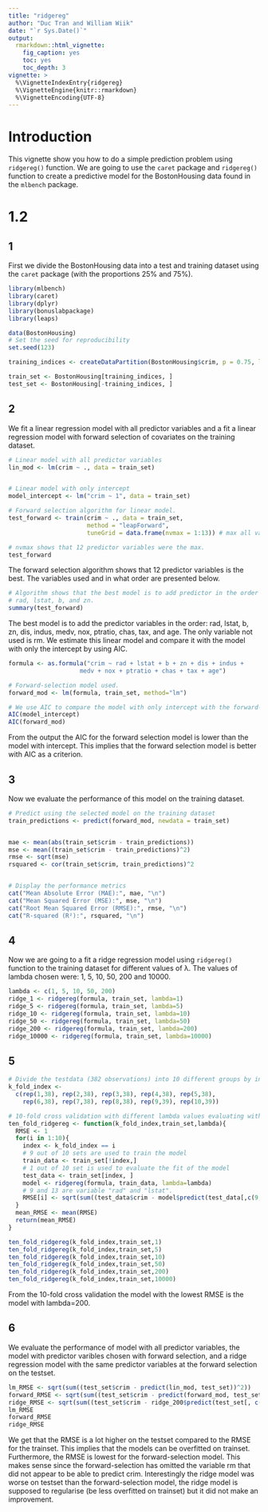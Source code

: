 ```yaml
---
title: "ridgereg"
author: "Duc Tran and William Wiik"
date: "`r Sys.Date()`"
output:
  rmarkdown::html_vignette:
    fig_caption: yes
    toc: yes
    toc_depth: 3
vignette: >
  %\VignetteIndexEntry{ridgereg}
  %\VignetteEngine{knitr::rmarkdown}
  %\VignetteEncoding{UTF-8}
---
```



# Introduction

This vignette show you how to do a simple prediction problem using 
`ridgereg()` function.
We are going to use the `caret` package and `ridgereg()` function to create a predictive model for the BostonHousing data found in the `mlbench` package.

# 1.2

## 1

First we divide the BostonHousing data into a test and training dataset using the
`caret` package (with the proportions 25% and 75%).


```r
library(mlbench)
library(caret)
library(dplyr)
library(bonuslabpackage)
library(leaps)

data(BostonHousing)
# Set the seed for reproducibility
set.seed(123)

training_indices <- createDataPartition(BostonHousing$crim, p = 0.75, list = FALSE)

train_set <- BostonHousing[training_indices, ]
test_set <- BostonHousing[-training_indices, ]


```


## 2

We fit a linear regression model with all predictor variables and a fit a linear regression model with forward selection of covariates on the training dataset.


```r
# Linear model with all predictor variables
lin_mod <- lm(crim ~ ., data = train_set)


# Linear model with only intercept
model_intercept <- lm("crim ~ 1", data = train_set) 

# Forward selection algorithm for linear model.
test_forward <- train(crim ~ ., data = train_set, 
                      method = "leapForward",
                      tuneGrid = data.frame(nvmax = 1:13)) # max all variables

# nvmax shows that 12 predictor variables were the max.
test_forward
```


The forward selection algorithm shows that 12 predictor variables is the best.
The variables used and in what order are presented below.

```r
# Algorithm shows that the best model is to add predictor in the order as follows:
# rad, lstat, b, and zn.
summary(test_forward)
```


The best model is to add the predictor variables in the order: rad, lstat, b, zn, dis, indus, medv, nox, ptratio, chas, tax, and age. The only variable not used is rm.
We estimate this linear model and compare it with the model with only the intercept by using AIC.

```r
formula <- as.formula("crim ~ rad + lstat + b + zn + dis + indus + 
                    medv + nox + ptratio + chas + tax + age")

# Forward-selection model used.
forward_mod <- lm(formula, train_set, method="lm")

# We use AIC to compare the model with only intercept with the forward-selection model.
AIC(model_intercept)
AIC(forward_mod)

```

From the output the AIC for the forward selection model is lower than the model with intercept.
This implies that the forward selection model is better with AIC as a criterion.


## 3

Now we evaluate the performance of this model on the training dataset.

```r


# Predict using the selected model on the training dataset
train_predictions <- predict(forward_mod, newdata = train_set)


mae <- mean(abs(train_set$crim - train_predictions))
mse <- mean((train_set$crim - train_predictions)^2)
rmse <- sqrt(mse)
rsquared <- cor(train_set$crim, train_predictions)^2


# Display the performance metrics
cat("Mean Absolute Error (MAE):", mae, "\n")
cat("Mean Squared Error (MSE):", mse, "\n")
cat("Root Mean Squared Error (RMSE):", rmse, "\n")
cat("R-squared (R²):", rsquared, "\n")

```

## 4

Now we are going to a fit a ridge regression model using `ridgereg()` function to the training dataset for different values of λ. The values of lambda chosen were: 1, 5, 10, 50, 200 and 10000.

```r
lambda <- c(1, 5, 10, 50, 200)
ridge_1 <- ridgereg(formula, train_set, lambda=1)
ridge_5 <- ridgereg(formula, train_set, lambda=5)
ridge_10 <- ridgereg(formula, train_set, lambda=10)
ridge_50 <- ridgereg(formula, train_set, lambda=50)
ridge_200 <- ridgereg(formula, train_set, lambda=200)
ridge_10000 <- ridgereg(formula, train_set, lambda=10000)
```

## 5

```r
# Divide the testdata (382 observations) into 10 different groups by indices.
k_fold_index <- 
  c(rep(1,38), rep(2,38), rep(3,38), rep(4,38), rep(5,38),
    rep(6,38), rep(7,38), rep(8,38), rep(9,39), rep(10,39))

# 10-fold cross validation with different lambda values evaluating with RMSE.
ten_fold_ridgereg <- function(k_fold_index,train_set,lambda){
  RMSE <- 1
  for(i in 1:10){
    index <- k_fold_index == i
    # 9 out of 10 sets are used to train the model
    train_data <- train_set[!index,]
    # 1 out of 10 set is used to evaluate the fit of the model
    test_data <- train_set[index, ]
    model <- ridgereg(formula, train_data, lambda=lambda)
    # 9 and 13 are variable "rad" and "lstat".
    RMSE[i] <- sqrt(sum((test_data$crim - model$predict(test_data[,c(9,13,12,2,8,3,14,5,11,4,10,7)]))^2))
  }
  mean_RMSE <- mean(RMSE)
  return(mean_RMSE)
}

ten_fold_ridgereg(k_fold_index,train_set,1)
ten_fold_ridgereg(k_fold_index,train_set,5)
ten_fold_ridgereg(k_fold_index,train_set,10)
ten_fold_ridgereg(k_fold_index,train_set,50)
ten_fold_ridgereg(k_fold_index,train_set,200)
ten_fold_ridgereg(k_fold_index,train_set,10000)
```

From the 10-fold cross validation the model with the lowest RMSE is the model with lambda=200.

## 6

We evaluate the performance of model with all predictor variables, the model with predictor varibles
chosen with forward selection, and a ridge regression model with the same predictor variables at the forward selection on the testset.

```r
lm_RMSE <- sqrt(sum((test_set$crim - predict(lin_mod, test_set))^2))
forward_RMSE <- sqrt(sum((test_set$crim - predict(forward_mod, test_set))^2))
ridge_RMSE <- sqrt(sum((test_set$crim - ridge_200$predict(test_set[, c(9,13,12,2,8,3,14,5,11,4,10,7)]) )^2))
lm_RMSE
forward_RMSE
ridge_RMSE

```

We get that the RMSE is a lot higher on the testset compared to the RMSE for the trainset. 
This implies that the models can be overfitted on trainset. Furthermore, the RMSE
is lowest for the forward-selection model. This makes sense since the forward-selection
has omitted the variable rm that did not appear to be able to predict crim. Interestingly
the ridge model was worse on testset than the forward-selection model, the ridge model
is supposed to regularise (be less overfitted on trainset) but it did not
make an improvement.


